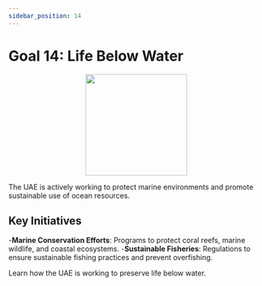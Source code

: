 ```yaml
---
sidebar_position: 14
---
```


# Goal 14: Life Below Water

<p align="center"><img src="https://www.un.org/sustainabledevelopment/wp-content/uploads/2019/08/E-Goal-14-1024x1024.png" width="200" height="200"/></p>

The UAE is actively working to protect marine environments and promote sustainable use of ocean resources.

## Key Initiatives

-**Marine Conservation Efforts**: Programs to protect coral reefs, marine wildlife, and coastal ecosystems.
-**Sustainable Fisheries**: Regulations to ensure sustainable fishing practices and prevent overfishing.

Learn how the UAE is working to preserve life below water.
